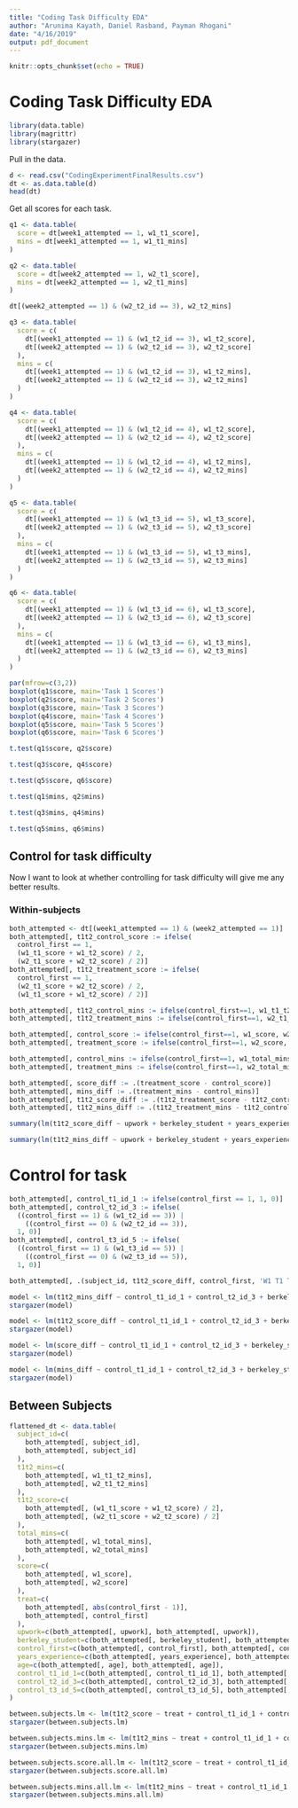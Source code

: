 ```yaml
---
title: "Coding Task Difficulty EDA"
author: "Arunima Kayath, Daniel Rasband, Payman Rhogani"
date: "4/16/2019"
output: pdf_document
---
```


```r
knitr::opts_chunk$set(echo = TRUE)
```

# Coding Task Difficulty EDA

```r
library(data.table)
library(magrittr)
library(stargazer)
```

Pull in the data.

```r
d <- read.csv("CodingExperimentFinalResults.csv")
dt <- as.data.table(d)
head(dt)
```

Get all scores for each task.

```r
q1 <- data.table(
  score = dt[week1_attempted == 1, w1_t1_score],
  mins = dt[week1_attempted == 1, w1_t1_mins]
)

q2 <- data.table(
  score = dt[week2_attempted == 1, w2_t1_score],
  mins = dt[week2_attempted == 1, w2_t1_mins]
)

dt[(week2_attempted == 1) & (w2_t2_id == 3), w2_t2_mins]

q3 <- data.table(
  score = c(
    dt[(week1_attempted == 1) & (w1_t2_id == 3), w1_t2_score],
    dt[(week2_attempted == 1) & (w2_t2_id == 3), w2_t2_score]
  ),
  mins = c(
    dt[(week1_attempted == 1) & (w1_t2_id == 3), w1_t2_mins],
    dt[(week2_attempted == 1) & (w2_t2_id == 3), w2_t2_mins]
  )
)

q4 <- data.table(
  score = c(
    dt[(week1_attempted == 1) & (w1_t2_id == 4), w1_t2_score],
    dt[(week2_attempted == 1) & (w2_t2_id == 4), w2_t2_score]
  ),
  mins = c(
    dt[(week1_attempted == 1) & (w1_t2_id == 4), w1_t2_mins],
    dt[(week2_attempted == 1) & (w2_t2_id == 4), w2_t2_mins]
  )
)

q5 <- data.table(
  score = c(
    dt[(week1_attempted == 1) & (w1_t3_id == 5), w1_t3_score],
    dt[(week2_attempted == 1) & (w2_t3_id == 5), w2_t3_score]
  ),
  mins = c(
    dt[(week1_attempted == 1) & (w1_t3_id == 5), w1_t3_mins],
    dt[(week2_attempted == 1) & (w2_t3_id == 5), w2_t3_mins]
  )
)

q6 <- data.table(
  score = c(
    dt[(week1_attempted == 1) & (w1_t3_id == 6), w1_t3_score],
    dt[(week2_attempted == 1) & (w2_t3_id == 6), w2_t3_score]
  ),
  mins = c(
    dt[(week1_attempted == 1) & (w1_t3_id == 6), w1_t3_mins],
    dt[(week2_attempted == 1) & (w2_t3_id == 6), w2_t3_mins]
  )
)

par(mfrow=c(3,2))
boxplot(q1$score, main='Task 1 Scores')
boxplot(q2$score, main='Task 2 Scores')
boxplot(q3$score, main='Task 3 Scores')
boxplot(q4$score, main='Task 4 Scores')
boxplot(q5$score, main='Task 5 Scores')
boxplot(q6$score, main='Task 6 Scores')
```

```r
t.test(q1$score, q2$score)
```

```r
t.test(q3$score, q4$score)
```

```r
t.test(q5$score, q6$score)
```

```r
t.test(q1$mins, q2$mins)
```

```r
t.test(q3$mins, q4$mins)
```

```r
t.test(q5$mins, q6$mins)
```

## Control for task difficulty

Now I want to look at whether controlling for task difficulty will give me any better results.

### Within-subjects

```r
both_attempted <- dt[(week1_attempted == 1) & (week2_attempted == 1)]
both_attempted[, t1t2_control_score := ifelse(
  control_first == 1, 
  (w1_t1_score + w1_t2_score) / 2, 
  (w2_t1_score + w2_t2_score) / 2)]
both_attempted[, t1t2_treatment_score := ifelse(
  control_first == 1,
  (w2_t1_score + w2_t2_score) / 2, 
  (w1_t1_score + w1_t2_score) / 2)]

both_attempted[, t1t2_control_mins := ifelse(control_first==1, w1_t1_t2_mins, w2_t1_t2_mins)]
both_attempted[, t1t2_treatment_mins := ifelse(control_first==1, w2_t1_t2_mins, w1_t1_t2_mins)]

both_attempted[, control_score := ifelse(control_first==1, w1_score, w2_score)]
both_attempted[, treatment_score := ifelse(control_first==1, w2_score, w1_score)]

both_attempted[, control_mins := ifelse(control_first==1, w1_total_mins, w2_total_mins)]
both_attempted[, treatment_mins := ifelse(control_first==1, w2_total_mins, w1_total_mins)]

both_attempted[, score_diff := .(treatment_score - control_score)]
both_attempted[, mins_diff := .(treatment_mins - control_mins)]
both_attempted[, t1t2_score_diff := .(t1t2_treatment_score - t1t2_control_score)]
both_attempted[, t1t2_mins_diff := .(t1t2_treatment_mins - t1t2_control_mins)]
```

```r
summary(lm(t1t2_score_diff ~ upwork + berkeley_student + years_experience + age, data=both_attempted))
```

```r
summary(lm(t1t2_mins_diff ~ upwork + berkeley_student + years_experience + age, data=both_attempted))
```

# Control for task

```r
both_attempted[, control_t1_id_1 := ifelse(control_first == 1, 1, 0)]
both_attempted[, control_t2_id_3 := ifelse(
  ((control_first == 1) & (w1_t2_id == 3)) |
    ((control_first == 0) & (w2_t2_id == 3)), 
  1, 0)]
both_attempted[, control_t3_id_5 := ifelse(
  ((control_first == 1) & (w1_t3_id == 5)) |
    ((control_first == 0) & (w2_t3_id == 5)), 
  1, 0)]
```

```r
both_attempted[, .(subject_id, t1t2_score_diff, control_first, 'W1 T1 T2 Score' = (w1_t1_score + w1_t2_score) / 2, 'W2 T1 T2 Score' = (w2_t1_score + w2_t2_score) / 2, t1t2_control_score, t1t2_treatment_score)]
```


```r
model <- lm(t1t2_mins_diff ~ control_t1_id_1 + control_t2_id_3 + berkeley_student + upwork + age + years_experience, data=both_attempted)
stargazer(model)
```

```r
model <- lm(t1t2_score_diff ~ control_t1_id_1 + control_t2_id_3 + berkeley_student + upwork + age + years_experience, data=both_attempted)
stargazer(model)
```

```r
model <- lm(score_diff ~ control_t1_id_1 + control_t2_id_3 + berkeley_student + upwork + age + years_experience, data=both_attempted)
stargazer(model)
```

```r
model <- lm(mins_diff ~ control_t1_id_1 + control_t2_id_3 + berkeley_student + upwork + age + years_experience, data=both_attempted)
stargazer(model)
```

## Between Subjects

```r
flattened_dt <- data.table(
  subject_id=c(
    both_attempted[, subject_id],
    both_attempted[, subject_id]
  ),
  t1t2_mins=c(
    both_attempted[, w1_t1_t2_mins],
    both_attempted[, w2_t1_t2_mins]
  ),
  t1t2_score=c(
    both_attempted[, (w1_t1_score + w1_t2_score) / 2],
    both_attempted[, (w2_t1_score + w2_t2_score) / 2]
  ),
  total_mins=c(
    both_attempted[, w1_total_mins],
    both_attempted[, w2_total_mins]
  ),
  score=c(
    both_attempted[, w1_score],
    both_attempted[, w2_score]
  ),
  treat=c(
    both_attempted[, abs(control_first - 1)],
    both_attempted[, control_first]
  ),
  upwork=c(both_attempted[, upwork], both_attempted[, upwork]),
  berkeley_student=c(both_attempted[, berkeley_student], both_attempted[, berkeley_student]),
  control_first=c(both_attempted[, control_first], both_attempted[, control_first]),
  years_experience=c(both_attempted[, years_experience], both_attempted[, years_experience]),
  age=c(both_attempted[, age], both_attempted[, age]),
  control_t1_id_1=c(both_attempted[, control_t1_id_1], both_attempted[, control_t1_id_1]),
  control_t2_id_3=c(both_attempted[, control_t2_id_3], both_attempted[, control_t2_id_3]),
  control_t3_id_5=c(both_attempted[, control_t3_id_5], both_attempted[, control_t3_id_5])
)
```

```r
between.subjects.lm <- lm(t1t2_score ~ treat + control_t1_id_1 + control_t2_id_3, data=flattened_dt)
stargazer(between.subjects.lm)
```

```r
between.subjects.mins.lm <- lm(t1t2_mins ~ treat + control_t1_id_1 + control_t2_id_3, data=flattened_dt)
stargazer(between.subjects.mins.lm)
```

```r
between.subjects.score.all.lm <- lm(t1t2_score ~ treat + control_t1_id_1 + control_t2_id_3 + years_experience + upwork + age + berkeley_student + control_first, data=flattened_dt)
stargazer(between.subjects.score.all.lm)
```

```r
between.subjects.mins.all.lm <- lm(t1t2_mins ~ treat + control_t1_id_1 + control_t2_id_3 + years_experience + upwork + age + berkeley_student + control_first, data=flattened_dt)
stargazer(between.subjects.mins.all.lm)
```
